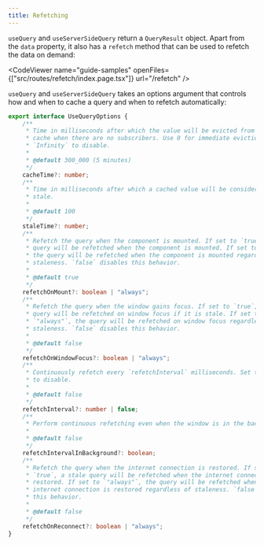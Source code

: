 ```yaml
---
title: Refetching
---
```


`useQuery` and `useServerSideQuery` return a `QueryResult` object. Apart from the `data` property, it also has a `refetch` method that can be used to refetch the data on demand:

<CodeViewer
	name="guide-samples"
	openFiles={["src/routes/refetch/index.page.tsx"]}
	url="/refetch"
/>

`useQuery` and `useServerSideQuery` takes an options argument that controls how and when to cache a query and when to refetch automatically:

```ts
export interface UseQueryOptions {
	/**
	 * Time in milliseconds after which the value will be evicted from the
	 * cache when there are no subscribers. Use 0 for immediate eviction and
	 * `Infinity` to disable.
	 *
	 * @default 300_000 (5 minutes)
	 */
	cacheTime?: number;
	/**
	 * Time in milliseconds after which a cached value will be considered
	 * stale.
	 *
	 * @default 100
	 */
	staleTime?: number;
	/**
	 * Refetch the query when the component is mounted. If set to `true`, a stale
	 * query will be refetched when the component is mounted. If set to `"always"`,
	 * the query will be refetched when the component is mounted regardless of
	 * staleness. `false` disables this behavior.
	 *
	 * @default true
	 */
	refetchOnMount?: boolean | "always";
	/**
	 * Refetch the query when the window gains focus. If set to `true`, the
	 * query will be refetched on window focus if it is stale. If set to
	 * `"always"`, the query will be refetched on window focus regardless of
	 * staleness. `false` disables this behavior.
	 *
	 * @default false
	 */
	refetchOnWindowFocus?: boolean | "always";
	/**
	 * Continuously refetch every `refetchInterval` milliseconds. Set to false
	 * to disable.
	 *
	 * @default false
	 */
	refetchInterval?: number | false;
	/**
	 * Perform continuous refetching even when the window is in the background.
	 *
	 * @default false
	 */
	refetchIntervalInBackground?: boolean;
	/**
	 * Refetch the query when the internet connection is restored. If set to
	 * `true`, a stale query will be refetched when the internet connection is
	 * restored. If set to `"always"`, the query will be refetched when the
	 * internet connection is restored regardless of staleness. `false` disables
	 * this behavior.
	 *
	 * @default false
	 */
	refetchOnReconnect?: boolean | "always";
}
```
